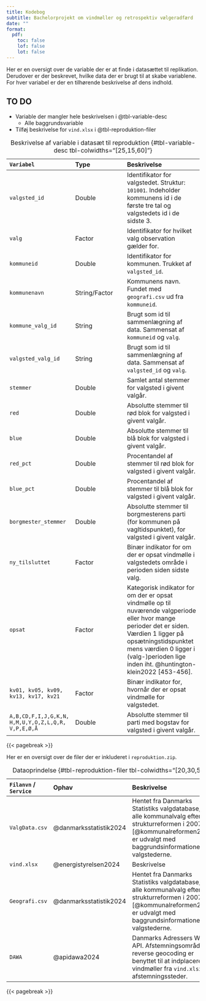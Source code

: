 ```yaml
---
title: Kodebog
subtitle: Bachelorprojekt om vindmøller og retrospektiv vælgeradfærd
date: ""
format:
  pdf:
    toc: false
    lof: false
    lot: false
---
```


Her er en oversigt over de variable der er at finde i datasættet til replikation. Derudover er der beskrevet, hvilke data der er brugt til at skabe variablene. For hver variabel er der en tilhørende beskrivelse af dens indhold.

## TO DO
- Variable der mangler hele beskrivelsen i @tbl-variable-desc
  - Alle baggrundsvariable
- Tilføj beskrivelse for `vind.xlsx` i @tbl-reproduktion-filer

| `Variabel` | Type | Beskrivelse |
| :------- | :------- | :----------|
| `valgsted_id` | Double | Identifikator for valgstedet. Struktur: `101001`. Indeholder kommunens id i de første tre tal og valgstedets id i de sidste 3. |
| `valg` | Factor | Identifikator for hvilket valg observation gælder for. |
| `kommuneid` | Double | Identifikator for kommunen. Trukket af `valgsted_id`. |
| `kommunenavn` | String/Factor | Kommunens navn. Fundet med `geografi.csv` ud fra `kommuneid`. |
| `kommune_valg_id` | String | Brugt som id til sammenlægning af data. Sammensat af `kommuneid` og `valg`. |
| `valgsted_valg_id` | String | Brugt som id til sammenlægning af data. Sammensat af `valgsted_id` og `valg`. |
| `stemmer` | Double | Samlet antal stemmer for valgsted i givent valgår. |
| `red` | Double | Absolutte stemmer til rød blok for valgsted i givent valgår. |
| `blue` | Double | Absolutte stemmer til blå blok for valgsted i givent valgår. |
| `red_pct` | Double | Procentandel af stemmer til rød blok for valgsted i givent valgår. |
| `blue_pct` | Double | Procentandel af stemmer til blå blok for valgsted i givent valgår. |
| `borgmester_stemmer` | Double | Absolutte stemmer til borgmesterens parti (for kommunen på vagltidspunktet), for valgsted i givent valgår. |
| `ny_tilsluttet` | Factor | Binær indikator for om der er opsat vindmølle i valgstedets område i perioden siden sidste valg. |
| `opsat` | Factor | Kategorisk indikator for om der er opsat vindmølle op til nuværende valgperiode eller hvor mange perioder det er siden. Værdien 1 ligger på opsætningstidspunktet mens værdien 0 ligger i (valg-)perioden lige inden iht. @huntington-klein2022 [453-456].
| `kv01, kv05, kv09, kv13, kv17, kv21` | Factor | Binær indikator for, hvornår der er opsat vindmølle for valgstedet. |
| `A,B,CD,F,I,J,G,K,N, H,M,U,Y,O,Z,L,Q,R, V,P,E,Ø,Å` | Double | Absolutte stemmer til parti med bogstav for valgsted i givent valgår. |

: Beskrivelse af variable i datasæt til reproduktion {#tbl-variable-desc tbl-colwidths="[25,15,60]"}

{{< pagebreak >}}

Her er en oversigt over de filer der er inkluderet i `reproduktion.zip`.

| `Filanvn` / `Service` | Ophav | Beskrivelse |
| :------- | :------- | :----------|
| `ValgData.csv` | @danmarksstatistik2024 | Hentet fra Danmarks Statistiks valgdatabase, hvor alle kommunalvalg efter strukturreformen i 2007 [@kommunalreformen2007] er udvalgt med baggrundsinformationer for valgstederne. |
| `vind.xlsx` | @energistyrelsen2024 | Beskrivelse |
| `Geografi.csv` | @danmarksstatistik2024 | Hentet fra Danmarks Statistiks valgdatabase, hvor alle kommunalvalg efter strukturreformen i 2007 [@kommunalreformen2007] er udvalgt med baggrundsinformationer for valgstederne. |
| `DAWA` | @apidawa2024 | Danmarks Adressers Web API. Afstemningsområde reverse geocoding er benyttet til at indplacere vindmøller fra `vind.xlsx` på afstemningssteder. |

: Dataoprindelse {#tbl-reproduktion-filer tbl-colwidths="[20,30,50]"}

{{< pagebreak >}}